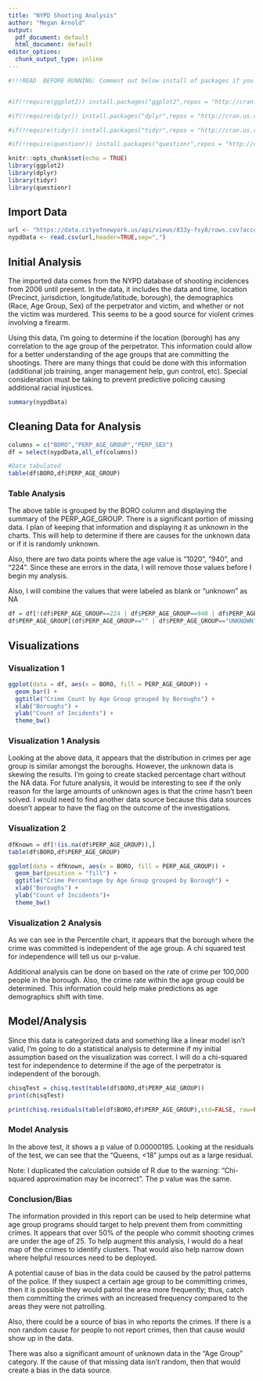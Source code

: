 ```yaml
---
title: "NYPD Shooting Analysis"
author: "Megan Arnold"
output:
  pdf_document: default
  html_document: default
editor_options:
  chunk_output_type: inline
---
```



```r

#!!!READ  BEFORE RUNNING: Comment out below install of packages if you don't want them installed through this method. Only completed to ensure the document would knit first try.


#if(!require(ggplot2)) install.packages("ggplot2",repos = "http://cran.us.r-project.org")

#if(!require(dplyr)) install.packages("dplyr",repos = "http://cran.us.r-project.org")

#if(!require(tidyr)) install.packages("tidyr",repos = "http://cran.us.r-project.org")

#if(!require(questionr)) install.packages("questionr",repos = "http://cran.us.r-project.org")
```



```r
knitr::opts_chunk$set(echo = TRUE)
library(ggplot2)
library(dplyr)
library(tidyr)
library(questionr)
```

## Import Data

```r
url <- "https://data.cityofnewyork.us/api/views/833y-fsy8/rows.csv?accessType=DOWNLOAD"
nypdData <- read.csv(url,header=TRUE,sep=",")
```

## Initial Analysis

The imported data comes from the NYPD database of shooting incidences from 2006 until present. In the data, it includes the data and time, location (Precinct, jurisdiction, longitude/latitude, borough), the demographics (Race, Age Group, Sex) of the perpetrator and victim, and whether or not the victim was murdered. This seems to be a good source for violent crimes involving a firearm.

Using this data, I'm going to determine if the location (borough) has any correlation to the age group of the perpetrator. This information could allow for a better understanding of the age groups that are committing the shootings. There are many things that could be done with this information (additional job training, anger management help, gun control, etc). Special consideration must be taking to prevent predictive policing causing additional racial injustices. 

```r
summary(nypdData)
```

## Cleaning Data for Analysis
```r
columns = c("BORO","PERP_AGE_GROUP","PERP_SEX")
df = select(nypdData,all_of(columns))

#Data tabulated
table(df$BORO,df$PERP_AGE_GROUP)
```
### Table Analysis

The above table is grouped by the BORO column and displaying the summary of the PERP_AGE_GROUP. There is a significant portion of missing data. I plan of keeping that information and displaying it as unknown in the charts. This will help to determine if there are causes for the unknown data or if it is randomly unknown.

Also, there are two data points where the age value is "1020", "940", and "224". Since these are errors in the data, I will remove those values before I begin my analysis.

Also, I will combine the values that were labeled as blank or "unknown" as NA

```r
df = df[!(df$PERP_AGE_GROUP==224 | df$PERP_AGE_GROUP==940 | df$PERP_AGE_GROUP==1020),] #Remove the incorrect data
df$PERP_AGE_GROUP[(df$PERP_AGE_GROUP=="" | df$PERP_AGE_GROUP=="UNKNOWN")] <-NA #Make blank and unknown consistent
```

## Visualizations

### Visualization 1
```r
ggplot(data = df, aes(x = BORO, fill = PERP_AGE_GROUP)) +
  geom_bar() +
  ggtitle("Crime Count by Age Group grouped by Boroughs") + 
  xlab("Boroughs") +
  ylab("Count of Incidents") +
  theme_bw()
```

### Visualization 1 Analysis

Looking at the above data, it appears that the distribution in crimes per age group is similar amongst the boroughs. However, the unknown data is skewing the results. I'm going to create stacked percentage chart without the NA data. For future analysis, it would be interesting to see if the only reason for the large amounts of unknown ages is that the crime hasn't been solved. I would need to find another data source because this data sources doesn't appear to have the flag on the outcome of the investigations.

### Visualization 2
```r
dfKnown = df[!(is.na(df$PERP_AGE_GROUP)),]
table(df$BORO,df$PERP_AGE_GROUP)
```
```r
ggplot(data = dfKnown, aes(x = BORO, fill = PERP_AGE_GROUP)) +
  geom_bar(position = "fill") +
  ggtitle("Crime Percentage by Age Group grouped by Borough") + 
  xlab("Boroughs") +
  ylab("Count of Incidents")+
  theme_bw()
```

### Visualization 2 Analysis

As we can see in the Percentile chart, it appears that the borough where the crime was committed is independent of the age group. A chi squared test for independence will tell us our p-value. 

Additional analysis can be done on based on the rate of crime per 100,000 people in the borough. Also, the crime rate within the age group could be determined. This information could help make predictions as age demographics shift with time.

## Model/Analysis

Since this data is categorized data and something like a linear model isn't valid, I'm going to do a statistical analysis to determine if my initial assumption based on the visualization was correct. I will do a chi-squared test for independence to determine if the age of the perpetrator is independent of the borough.

```r

chisqTest = chisq.test(table(df$BORO,df$PERP_AGE_GROUP))
print(chisqTest)

print(chisq.residuals(table(df$BORO,df$PERP_AGE_GROUP),std=FALSE, raw=FALSE))
```

### Model Analysis

In the above test, it shows a p value of 0.00000195. Looking at the residuals of the test, we can see that the "Queens, <18" jumps out as a large residual.

Note:
I duplicated the calculation outside of R due to the warning: "Chi-squared approximation may be incorrect". The p value was the same. 


### Conclusion/Bias
The information provided in this report can be used to help determine what age group programs should target to help prevent them from committing crimes. It appears that over 50% of the people who commit shooting crimes are under the age of 25. To help augment this analysis, I would do a heat map of the crimes to identify clusters. That would also help narrow down where helpful resources need to be deployed. 

A potential cause of bias in the data could be caused by the patrol patterns of the police. If they suspect a certain age group to be committing crimes, then it is possible they would patrol the area more frequently; thus, catch them committing the crimes with an increased frequency compared to the areas they were not patrolling. 

Also, there could be a source of bias in who reports the crimes. If there is a non random cause for people to not report crimes, then that cause would show up in the data.

There was also a significant amount of unknown data in the "Age Group" category. If the cause of that missing data isn't random, then that would create a bias in the data source.

